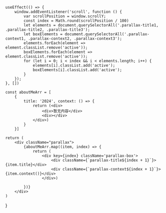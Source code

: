 

    useEffect(() => {
        window.addEventListener('scroll', function () {
            var scrollPosition = window.scrollY;
            const index = Math.round(scrollPosition / 100)
            let elements = document.querySelectorAll('.parallax-title1, .parallax-title2, .parallax-title3');
            let boxElements = document.querySelectorAll('.parallax-context1, .parallax-context2, .parallax-context3');
            elements.forEach(element => element.classList.remove('active'));
            boxElements.forEach(element => element.classList.remove('active'));
            for (let i = 0; i < index && i < elements.length; i++) {
                elements[i].classList.add('active');
                boxElements[i].classList.add('active');
            }
        });
    }, [])

    const aboutMeArr = [
        {
            title: '2024', context: () => {
                return (<div>
                    <div>暂无内容</div>
                    <div></div>
                </div>)
            }
        }]

    return (
        <div className="parallax">
            {aboutMeArr.map((item, index) => {
                return (
                    <div key={index} className='parallax-box'>
                        <div className={`parallax-title${index + 1}`}>{item.title}</div>
                        <div className={`parallax-context${index + 1}`}>{item.context()}</div>
                    </div>)

            })}
        </div>
    )
}